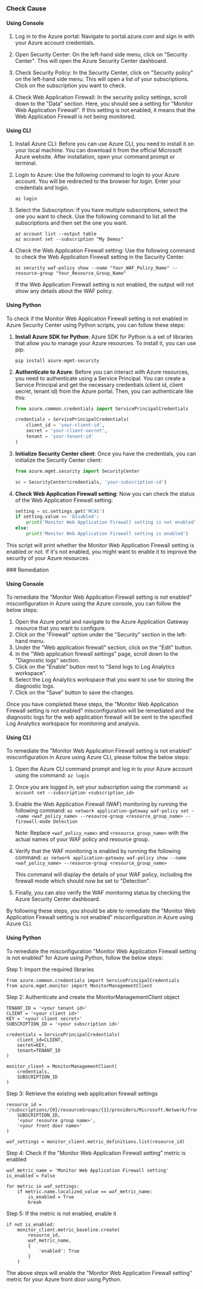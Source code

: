 

<Tabs><Tab title='Cause'>
### Check Cause

#### Using Console

1. Log in to the Azure portal: Navigate to portal.azure.com and sign in with your Azure account credentials.

2. Open Security Center: On the left-hand side menu, click on "Security Center". This will open the Azure Security Center dashboard.

3. Check Security Policy: In the Security Center, click on "Security policy" on the left-hand side menu. This will open a list of your subscriptions. Click on the subscription you want to check.

4. Check Web Application Firewall: In the security policy settings, scroll down to the "Data" section. Here, you should see a setting for "Monitor Web Application Firewall". If this setting is not enabled, it means that the Web Application Firewall is not being monitored.

#### Using CLI

1. Install Azure CLI: Before you can use Azure CLI, you need to install it on your local machine. You can download it from the official Microsoft Azure website. After installation, open your command prompt or terminal.

2. Login to Azure: Use the following command to login to your Azure account. You will be redirected to the browser for login. Enter your credentials and login.
   ```
   az login
   ```
3. Select the Subscription: If you have multiple subscriptions, select the one you want to check. Use the following command to list all the subscriptions and then set the one you want.
   ```
   az account list --output table
   az account set --subscription "My Demos"
   ```
4. Check the Web Application Firewall setting: Use the following command to check the Web Application Firewall setting in the Security Center.
   ```
   az security waf-policy show --name "Your_WAF_Policy_Name" --resource-group "Your_Resource_Group_Name"
   ```
   If the Web Application Firewall setting is not enabled, the output will not show any details about the WAF policy.

#### Using Python

To check if the Monitor Web Application Firewall setting is not enabled in Azure Security Center using Python scripts, you can follow these steps:

1. **Install Azure SDK for Python**: Azure SDK for Python is a set of libraries that allow you to manage your Azure resources. To install it, you can use pip:
   ```
   pip install azure-mgmt-security
   ```
2. **Authenticate to Azure**: Before you can interact with Azure resources, you need to authenticate using a Service Principal. You can create a Service Principal and get the necessary credentials (client id, client secret, tenant id) from the Azure portal. Then, you can authenticate like this:
   ```python
   from azure.common.credentials import ServicePrincipalCredentials

   credentials = ServicePrincipalCredentials(
       client_id = 'your-client-id',
       secret = 'your-client-secret',
       tenant = 'your-tenant-id'
   )
   ```
3. **Initialize Security Center client**: Once you have the credentials, you can initialize the Security Center client:
   ```python
   from azure.mgmt.security import SecurityCenter

   sc = SecurityCenter(credentials, 'your-subscription-id')
   ```
4. **Check Web Application Firewall setting**: Now you can check the status of the Web Application Firewall setting:
   ```python
   setting = sc.settings.get('MCAS')
   if setting.value == 'Disabled':
       print('Monitor Web Application Firewall setting is not enabled')
   else:
       print('Monitor Web Application Firewall setting is enabled')
   ```
This script will print whether the Monitor Web Application Firewall setting is enabled or not. If it's not enabled, you might want to enable it to improve the security of your Azure resources.

</Tab>

<Tab title='Remediation'>
### Remediation

#### Using Console

To remediate the "Monitor Web Application Firewall setting is not enabled" misconfiguration in Azure using the Azure console, you can follow the below steps:

1. Open the Azure portal and navigate to the Azure Application Gateway resource that you want to configure.
2. Click on the "Firewall" option under the "Security" section in the left-hand menu.
3. Under the "Web application firewall" section, click on the "Edit" button.
4. In the "Web application firewall settings" page, scroll down to the "Diagnostic logs" section.
5. Click on the "Enable" button next to "Send logs to Log Analytics workspace".
6. Select the Log Analytics workspace that you want to use for storing the diagnostic logs.
7. Click on the "Save" button to save the changes.

Once you have completed these steps, the "Monitor Web Application Firewall setting is not enabled" misconfiguration will be remediated and the diagnostic logs for the web application firewall will be sent to the specified Log Analytics workspace for monitoring and analysis.

#### Using CLI

To remediate the "Monitor Web Application Firewall setting is not enabled" misconfiguration in Azure using Azure CLI, please follow the below steps:

1. Open the Azure CLI command prompt and log in to your Azure account using the command: 
   `az login`

2. Once you are logged in, set your subscription using the command: 
   `az account set --subscription <subscription_id>`

3. Enable the Web Application Firewall (WAF) monitoring by running the following command:
   `az network application-gateway waf-policy set --name <waf_policy_name> --resource-group <resource_group_name> --firewall-mode Detection`

   Note: Replace `<waf_policy_name>` and `<resource_group_name>` with the actual names of your WAF policy and resource group.

4. Verify that the WAF monitoring is enabled by running the following command:
   `az network application-gateway waf-policy show --name <waf_policy_name> --resource-group <resource_group_name>`

   This command will display the details of your WAF policy, including the firewall mode which should now be set to "Detection".

5. Finally, you can also verify the WAF monitoring status by checking the Azure Security Center dashboard.

By following these steps, you should be able to remediate the "Monitor Web Application Firewall setting is not enabled" misconfiguration in Azure using Azure CLI.

#### Using Python

To remediate the misconfiguration "Monitor Web Application Firewall setting is not enabled" for Azure using Python, follow the below steps:

Step 1: Import the required libraries
```
from azure.common.credentials import ServicePrincipalCredentials
from azure.mgmt.monitor import MonitorManagementClient
```

Step 2: Authenticate and create the MonitorManagementClient object
```
TENANT_ID = '<your tenant id>'
CLIENT = '<your client id>'
KEY = '<your client secret>'
SUBSCRIPTION_ID = '<your subscription id>'

credentials = ServicePrincipalCredentials(
    client_id=CLIENT,
    secret=KEY,
    tenant=TENANT_ID
)

monitor_client = MonitorManagementClient(
    credentials,
    SUBSCRIPTION_ID
)
```

Step 3: Retrieve the existing web application firewall settings
```
resource_id = '/subscriptions/{0}/resourceGroups/{1}/providers/Microsoft.Network/frontDoors/{2}/webApplicationFirewallConfiguration'.format(
    SUBSCRIPTION_ID,
    '<your resource group name>',
    '<your front door name>'
)

waf_settings = monitor_client.metric_definitions.list(resource_id)
```

Step 4: Check if the "Monitor Web Application Firewall setting" metric is enabled
```
waf_metric_name = 'Monitor Web Application Firewall setting'
is_enabled = False

for metric in waf_settings:
    if metric.name.localized_value == waf_metric_name:
        is_enabled = True
        break
```

Step 5: If the metric is not enabled, enable it
```
if not is_enabled:
    monitor_client.metric_baseline.create(
        resource_id,
        waf_metric_name,
        {
            'enabled': True
        }
    )
```

The above steps will enable the "Monitor Web Application Firewall setting" metric for your Azure front door using Python.


</Tab>
</Tabs>